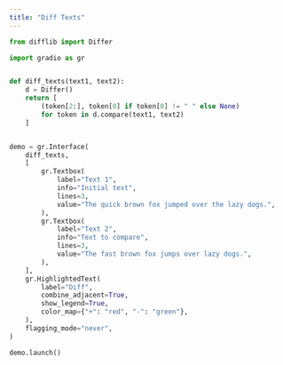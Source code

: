 ```yaml
---
title: "Diff Texts"
---
```


```python
from difflib import Differ

import gradio as gr


def diff_texts(text1, text2):
    d = Differ()
    return [
        (token[2:], token[0] if token[0] != " " else None)
        for token in d.compare(text1, text2)
    ]


demo = gr.Interface(
    diff_texts,
    [
        gr.Textbox(
            label="Text 1",
            info="Initial text",
            lines=3,
            value="The quick brown fox jumped over the lazy dogs.",
        ),
        gr.Textbox(
            label="Text 2",
            info="Text to compare",
            lines=3,
            value="The fast brown fox jumps over lazy dogs.",
        ),
    ],
    gr.HighlightedText(
        label="Diff",
        combine_adjacent=True,
        show_legend=True,
        color_map={"+": "red", "-": "green"},
    ),
    flagging_mode="never",
)

demo.launch()
```
